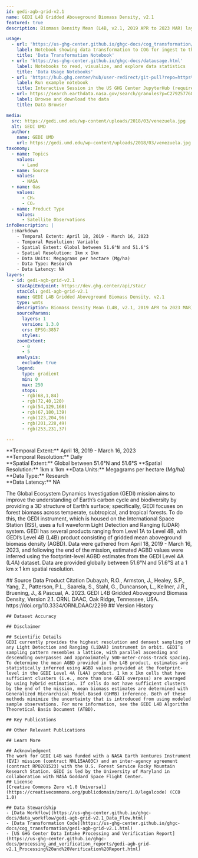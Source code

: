 ```yaml
---
id: gedi-agb-grid-v2.1
name: GEDI L4B Gridded Aboveground Biomass Density, v2.1
featured: true
description: Biomass Density Mean (L4B, v2.1, 2019 APR to 2023 MAR) layer is the estimated mean aboveground biomass density, including forest and non-forest, within the 1 km x 1 km grid cell.

usage:
  - url: 'https://us-ghg-center.github.io/ghgc-docs/cog_transformation/gedi-agb-grid-v2.1.html'
    label: Notebook showing data transformation to COG for ingest to the US GHG Center
    title: 'Data Transformation Notebook'
  - url: 'https://us-ghg-center.github.io/ghgc-docs/datausage.html'
    label: Notebooks to read, visualize, and explore data statistics
    title: 'Data Usage Notebooks'
  - url: 'https://hub.ghg.center/hub/user-redirect/git-pull?repo=https%3A%2F%2Fgithub.com%2FUS-GHG-Center%2Fghgc-docs&urlpath=lab%2Ftree%2Fghgc-docs%2Fuser_data_notebooks%2Fgedi-agb-grid-v2.1_User_Notebook.ipynb&branch=main'
    label: Run example notebook
    title: Interactive Session in the US GHG Center JupyterHub (requires account)
  - url: https://search.earthdata.nasa.gov/search/granules?p=C2792577683-ORNL_CLOUD 
    label: Browse and download the data
    title: Data Browser

media:
  src: https://gedi.umd.edu/wp-content/uploads/2018/03/venezuela.jpg
  alt: GEDI UMD
  author:
    name: GEDI UMD
    url: https://gedi.umd.edu/wp-content/uploads/2018/03/venezuela.jpg
taxonomy:
  - name: Topics
    values:
      - Land   
  - name: Source
    values:
      - NASA
  - name: Gas
    values:
      - CH₄
      - CO₂
  - name: Product Type
    values:
      - Satellite Observations
infoDescription: |
  ::markdown 
    - Temporal Extent: April 18, 2019 - March 16, 2023
    - Temporal Resolution: Variable
    - Spatial Extent: Global between 51.6°N and 51.6°S    
    - Spatial Resolution: 1km x 1km   
    - Data Units: Megagrams per hectare (Mg/ha)       
    - Data Type: Research
    - Data Latency: NA 
layers:
  - id: gedi-agb-grid-v2.1
    stacApiEndpoint: https://dev.ghg.center/api/stac/
    stacCol: gedi-agb-grid-v2.1
    name: GEDI L4B Gridded Aboveground Biomass Density, v2.1
    type: wmts 
    description: Biomass Density Mean (L4B, v2.1, 2019 APR to 2023 MAR) layer is the estimated mean aboveground biomass density, including forest and non-forest, within the 1 km x 1 km grid cell.
    sourceParams:
      layers: 1
      version: 1.3.0
      crs: EPSG:3857
      styles:   
    zoomExtent:
      - 0
      - 5
    analysis:
      exclude: true
    legend:
      type: gradient
      min: 0
      max: 250
      stops:
      - rgb(68,1,84)     
      - rgb(72,40,120)
      - rgb(54,129,168)
      - rgb(67,180,139)
      - rgb(123,204,96)
      - rgb(201,228,49)
      - rgb(253,231,37) 

---
```

<Block>
  <Prose>   
    **Temporal Extent:** April 18, 2019 - March 16, 2023<br />
    **Temporal Resolution:** Daily<br />
    **Spatial Extent:** Global between 51.6°N and 51.6°S     
    **Spatial Resolution:** 1km x 1km   
    **Data Units:** Megagrams per hectare (Mg/ha)       
    **Data Type:** Research<br />
    **Data Latency:** NA

   The Global Ecosystem Dynamics Investigation (GEDI) mission aims to improve the understanding of Earth’s carbon cycle and biodiversity by providing a 3D structure of Earth’s surface; specifically, GEDI focuses on forest biomass across temperate, subtropical, and tropical forests. To do this, the GEDI instrument, which is housed on the International Space Station (ISS), uses a full waveform Light Detection and Ranging (LiDAR) system. GEDI has several products ranging from Level 1A to Level 4B, with GEDI’s Level 4B (L4B) product consisting of gridded mean aboveground biomass density (AGBD). Data were gathered from April 18, 2019 - March 16, 2023, and following the end of the mission, estimated AGBD values were inferred using the footprint-level AGBD estimates from the GEDI Level 4A (L4A) dataset. Data are provided globally between 51.6°N and 51.6°S at a 1 km x 1 km spatial resolution. 

  </Prose>
</Block>
<Block>
  <Prose>
    ## Source Data Product Citation
    Dubayah, R.O., Armston, J., Healey, S.P., Yang, Z., Patterson, P.L., Saarela, S., Stahl, G., Duncanson, L., Kellner, J.R., Bruening, J., & Pascual, A. 2023. GEDI L4B Gridded Aboveground Biomass Density, Version 2.1. ORNL DAAC, Oak Ridge, Tennessee, USA. https://doi.org/10.3334/ORNLDAAC/2299
    ## Version History

    ## Dataset Accuracy

    ## Disclaimer

    ## Scientific Details
    GEDI currently provides the highest resolution and densest sampling of any Light Detection and Ranging (LiDAR) instrument in orbit. GEDI’s sampling pattern resembles a lattice, with parallel ascending and descending overpasses and approximately 500-meter-cross-track spacing. To determine the mean AGBD provided in the L4B product, estimates are statistically inferred using AGBD values provided at the footprint-level in the GEDI Level 4A (L4A) product. 1 km x 1km cells that have sufficient clusters (i.e., more than one GEDI overpass) are averaged by using hybrid estimation. If cells do not have sufficient clusters by the end of the mission, mean biomass estimates are determined with Generalized Hierarchical Model-Based (GHMB) inference. Both of these methods minimize the uncertainty that is introduced from using modeled sample observations. For more information, see the GEDI L4B Algorithm Theoretical Basis Document (ATBD).
    
    ## Key Publications

    ## Other Relevant Publications

    ## Learn More

    ## Acknowledgment
    The work for GEDI L4B was funded with a NASA Earth Ventures Instrument (EVI) mission (contract NNL15AA03C) and an inter-agency agreement (contract RPO201523) with the U.S. Forest Service Rocky Mountain Research Station. GEDI is led by the University of Maryland in collaboration with NASA Goddard Space Flight Center.
    ## License
    [Creative Commons Zero v1.0 Universal](https://creativecommons.org/publicdomain/zero/1.0/legalcode) (CC0 1.0)

    ## Data Stewardship
    - [Data Workflow](https://us-ghg-center.github.io/ghgc-docs/data_workflow/gedi-agb-grid-v2.1_Data_Flow.html)
    - [Data Transformation Code](https://us-ghg-center.github.io/ghgc-docs/cog_transformation/gedi-agb-grid-v2.1.html)
    - [US GHG Center Data Intake Processing and Verification Report](https://us-ghg-center.github.io/ghgc-docs/processing_and_verification_reports/gedi-agb-grid-v2.1_Processing%20and%20Verification%20Report.html)

  </Prose>
</Block>